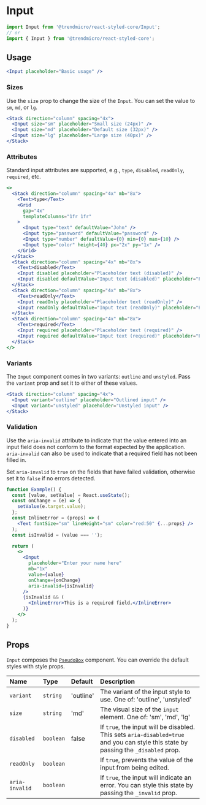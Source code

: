 # Input

```js
import Input from '@trendmicro/react-styled-core/Input';
// or
import { Input } from '@trendmicro/react-styled-core';
```

## Usage

```jsx
<Input placeholder="Basic usage" />
```

### Sizes

Use the `size` prop to change the size of the `Input`. You can set the value to `sm`, `md`, or `lg`.

```jsx
<Stack direction="column" spacing="4x">
  <Input size="sm" placeholder="Small size (24px)" />
  <Input size="md" placeholder="Default size (32px)" />
  <Input size="lg" placeholder="Large size (40px)" />
</Stack>
```

### Attributes

Standard input attributes are supported, e.g., `type`, `disabled`, `readOnly`, `required`, etc.

```jsx
<>
  <Stack direction="column" spacing="4x" mb="8x">
    <Text>type</Text>
    <Grid
      gap="4x"
      templateColumns="1fr 1fr"
    >
      <Input type="text" defaultValue="John" />
      <Input type="password" defaultValue="password" />
      <Input type="number" defaultValue={0} min={0} max={10} />
      <Input type="color" height={40} px="2x" py="1x" />
    </Grid>
  </Stack>
  <Stack direction="column" spacing="4x" mb="8x">
    <Text>disabled</Text>
    <Input disabled placeholder="Placeholder text (disabled)" />
    <Input disabled defaultValue="Input text (disabled)" placeholder="Placeholder text" />
  </Stack>
  <Stack direction="column" spacing="4x" mb="8x">
    <Text>readOnly</Text>
    <Input readOnly placeholder="Placeholder text (readOnly)" />
    <Input readOnly defaultValue="Input text (readOnly)" placeholder="Placeholder text" />
  </Stack>
  <Stack direction="column" spacing="4x" mb="8x">
    <Text>required</Text>
    <Input required placeholder="Placeholder text (required)" />
    <Input required defaultValue="Input text (required)" placeholder="Placeholder text" />
  </Stack>
</>
```

### Variants

The `Input` component comes in two variants: `outline` and `unstyled`. Pass the `variant` prop and set it to either of these values.

```jsx
<Stack direction="column" spacing="4x">
  <Input variant="outline" placeholder="Outlined input" />
  <Input variant="unstyled" placeholder="Unstyled input" />
</Stack>
```

### Validation

Use the `aria-invalid` attribute to indicate that the value entered into an input field does not conform to the format expected by the application. `aria-invalid` can also be used to indicate that a required field has not been filled in.

Set `aria-invalid` to `true` on the fields that have failed validation, otherwise set it to `false` if no errors detected.

```jsx
function Example() {
  const [value, setValue] = React.useState();
  const onChange = (e) => {
    setValue(e.target.value);
  };
  const InlineError = (props) => (
    <Text fontSize="sm" lineHeight="sm" color="red:50" {...props} />
  );
  const isInvalid = (value === '');

  return (
    <>
      <Input
        placeholder="Enter your name here"
        mb="1x"
        value={value}
        onChange={onChange}
        aria-invalid={isInvalid}
      />
      {isInvalid && (
        <InlineError>This is a required field.</InlineError>
      )}
    </>
  );
}
```

## Props

`Input` composes the [`PseudoBox`](./pseudobox) component. You can override the default styles with style props.

| Name | Type | Default | Description |
| :--- | :--- | :------ | :---------- |
| `variant` | `string` | 'outline' | The variant of the input style to use. One of: 'outline', 'unstyled' |
| `size` | `string` | 'md' | The visual size of the `input` element. One of: 'sm', 'md', 'lg' |
| `disabled` | `boolean` | false | If `true`, the input will be disabled. This sets `aria-disabled=true` and you can style this state by passing the `_disabled` prop. |
| `readOnly` | `boolean` | | If `true`, prevents the value of the input from being edited. |
| `aria-invalid` | `boolean` | | If `true`, the input will indicate an error. You can style this state by passing the `_invalid` prop. |
